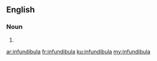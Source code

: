 ==English==

===Noun===
{{head|en|plural}}

# {{plural of|infundibulum|lang=en}}

[[ar:infundibula]]
[[fr:infundibula]]
[[ku:infundibula]]
[[my:infundibula]]